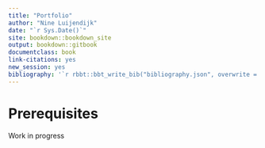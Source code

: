 ```yaml
--- 
title: "Portfolio"
author: "Nine Luijendijk"
date: "`r Sys.Date()`"
site: bookdown::bookdown_site
output: bookdown::gitbook
documentclass: book
link-citations: yes
new_session: yes
bibliography: '`r rbbt::bbt_write_bib("bibliography.json", overwrite = TRUE)`'
---
```


# Prerequisites

Work in progress
